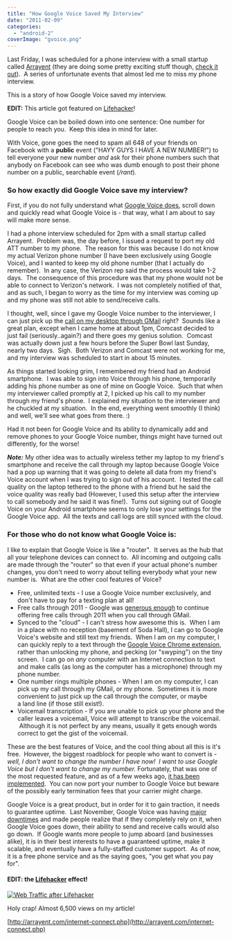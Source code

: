 ```yaml
---
title: "How Google Voice Saved My Interview"
date: "2011-02-09"
categories: 
  - "android-2"
coverImage: "gvoice.png"
---
```


Last Friday, I was scheduled for a phone interview with a small startup called [Arrayent](http://arrayent.com/) (they are doing some pretty exciting stuff though, [check it out](http://arrayent.com/internet-connect.php)).  A series of unfortunate events that almost led me to miss my phone interview.

This is a story of how Google Voice saved my interview.

**EDIT:** This article got featured on [Lifehacker](http://lifehacker.com/#!5761345/how-google-voices-many-calling-options-can-be-a-lifesaver)!

Google Voice can be boiled down into one sentence: One number for people to reach you.  Keep this idea in mind for later.

With Voice, gone goes the need to spam all 648 of your friends on Facebook with a **public** event ("HAYY GUYS I HAVE A NEW NUMBER!") to tell everyone your new number _and_ ask for their phone numbers such that anybody on Facebook can see who was dumb enough to post their phone number on a public, searchable event (_/rant_).

### So how exactly did Google Voice save my interview?

First, if you do not fully understand what [Google Voice does](http://www.google.com/googlevoice/about.html), scroll down and quickly read what Google Voice is - that way, what I am about to say will make more sense.

I had a phone interview scheduled for 2pm with a small startup called Arrayent.  Problem was, the day before, I issued a request to port my old ATT number to my phone.  The reason for this was because I do not know my actual Verizon phone number (I have been exclusively using Google Voice), and I wanted to keep my old phone number (that I actually do remember).  In any case, the Verizon rep said the process would take 1-2 days.  The consequence of this procedure was that my phone would not be able to connect to Verizon's network.  I was not completely notified of that, and as such, I began to worry as the time for my interview was coming up and my phone was still not able to send/receive calls.

I thought, well, since I gave my Google Voice number to the interviewer, I can just pick up the [call on my desktop through GMail](http://gmailblog.blogspot.com/2010/12/free-calling-in-gmail-extended-through.html) right?  Sounds like a great plan, except when I came home at about 1pm, Comcast decided to just fail (seriously..again?) and there goes my genius solution.  Comcast was actually down just a few hours before the Super Bowl last Sunday, nearly two days.  Sigh.  Both Verizon and Comcast were not working for me, and my interview was scheduled to start in about 15 minutes.

As things started looking grim, I remembered my friend had an Android smartphone.  I was able to sign into Voice through his phone, temporarily adding his phone number as one of mine on Google Voice.  Such that when my interviewer called promptly at 2, I picked up his call to my number through my friend's phone.  I explained my situation to the interviewer and he chuckled at my situation.  In the end, everything went smoothly (I think) and well, we'll see what goes from there. :)

Had it not been for Google Voice and its ability to dynamically add and remove phones to your Google Voice number, things might have turned out differently, for the worse!

**_Note:_** My other idea was to actually wireless tether my laptop to my friend's smartphone and receive the call through my laptop because Google Voice had a pop up warning that it was going to delete all data from my friend's Voice account when I was trying to sign out of his account.  I tested the call quality on the laptop tethered to the phone with a friend but he said the voice quality was really bad (However, I used this setup after the interview to call somebody and he said it was fine!).  Turns out signing out of Google Voice on your Android smartphone seems to only lose your settings for the Google Voice app.  All the texts and call logs are still synced with the cloud.

### For those who do not know what Google Voice is:

I like to explain that Google Voice is like a "router".  It serves as the hub that all your telephone devices can connect to.  All incoming and outgoing calls are made through the "router" so that even if your actual phone's number changes, you don't need to worry about telling everybody what your new number is.  What are the other cool features of Voice?

- Free, unlimited texts - I use a Google Voice number exclusively, and don't have to pay for a texting plan at all!
- Free calls through 2011 - Google was [generous enough](http://googlevoiceblog.blogspot.com/2010/12/free-calling-in-gmail-extended-through.html) to continue offering free calls through 2011 when you call through GMail.
- Synced to the "cloud" - I can't stress how awesome this is.  When I am in a place with no reception (basement of Soda Hall), I can go to Google Voice's website and still text my friends.  When I am on my computer, I can quickly reply to a text through the [Google Voice Chrome extension](https://chrome.google.com/extensions/detail/kcnhkahnjcbndmmehfkdnkjomaanaooo), rather than unlocking my phone, and pecking (or "swyping") on the tiny screen.  I can go on _any_ computer with an Internet connection to text and make calls (as long as the computer has a microphone) through my phone number.
- One number rings multiple phones - When I am on my computer, I can pick up my call through my GMail, or my phone.  Sometimes it is more convenient to just pick up the call through the computer, or maybe a land line (if those still exist!).
- Voicemail transcription - If you are unable to pick up your phone and the caller leaves a voicemail, Voice will attempt to transcribe the voicemail.  Although it is not perfect by any means, usually it gets enough words correct to get the gist of the voicemail.

These are the best features of Voice, and the cool thing about all this is it's free.  However, the biggest roadblock for people who want to convert is - _well, I don't want to change the number I have now!  I want to use Google Voice but I don't want to change my number._ Fortunately, that was one of the most requested feature, and as of a few weeks ago, [it has been implemented](http://googlevoiceblog.blogspot.com/2011/01/port-your-existing-mobile-number-to.html).  You can now port your number to Google Voice but beware of the possibly early termination fees that your carrier might charge.

Google Voice is a great product, but in order for it to gain traction, it needs to guarantee uptime.  Last November, Google Voice was having [major](http://techcrunch.com/2010/11/05/google-voice-goes-down-again/) [downtimes](http://techcrunch.com/2010/11/22/google-voice-goes-down-yet-again/) and made people realize that if they completely rely on it, when Google Voice goes down, their ability to send and receive calls would also go down.  If Google wants more people to jump aboard (and businesses alike), it is in their best interests to have a guaranteed uptime, make it scalable, and eventually have a fully-staffed customer support.  As of now, it is a free phone service and as the saying goes, "you get what you pay for".

#### **EDIT:** the [Lifehacker](http://lifehacker.com/#!5761345/how-google-voices-many-calling-options-can-be-a-lifesaver) effect!

[![](images/2011-02-22_18481-1024x411.png "Web Traffic after Lifehacker ")](http://www.jessechen.net/blog/wp-content/uploads/2011/02/2011-02-22_18481.png)

Holy crap! Almost 6,500 views on my article!

[http://arrayent.com/internet-connect.php](http://arrayent.com/internet-connect.php)
